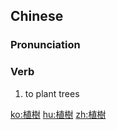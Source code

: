 {{also|植树}}
==Chinese==
{{zh-forms|s=植树}}

===Pronunciation===
{{zh-pron
|m=zhíshù
|cat=v
}}

===Verb===
{{zh-verb}}

# to plant trees

[[ko:植樹]]
[[hu:植樹]]
[[zh:植樹]]